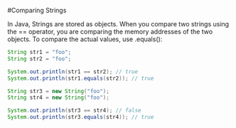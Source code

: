#Comparing Strings

In Java, Strings are stored as objects. When you compare two strings using the == operator, you are comparing the memory addresses of the two objects. To compare the actual values, use .equals():

```java
String str1 = "foo";
String str2 = "foo";

System.out.println(str1 == str2); // true
System.out.println(str1.equals(str2)); // true

String str3 = new String("foo");
String str4 = new String("foo");

System.out.println(str3 == str4); // false
System.out.println(str3.equals(str4)); // true
```
